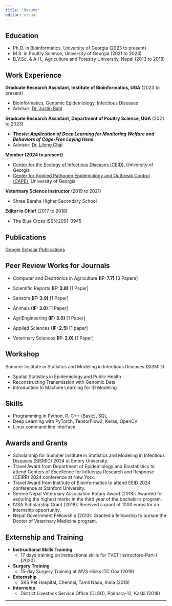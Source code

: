 ```yaml
---
title: "Resume"
editor: visual
---
```


## Education

-   Ph.D. in Bioinformatics, University of Georgia (2023 to present)
-   M.S. in Poultry Science, University of Georgia (2021 to 2023)
-   B.V.Sc. & A.H., Agriculture and Forestry University, Nepal (2013 to 2018)

## Work Experience

**Graduate Research Assistant, Institute of Bioinformatics, UGA** (2023 to present)

-   Bioinformatics, Genomic Epidemiology, Infectious Diseases
-   Advisor: [Dr. Justin Bahl](https://vet.uga.edu/person/justin-bahl/)

**Graduate Research Assistant, Department of Poultry Science, UGA** (2021 to 2023)

-   ***Thesis: Application of Deep Learning for Monitoring Welfare and Behaviors of Cage-Free Laying Hens.***
-   Advisor: [Dr. Lilong Chai](https://poultry.caes.uga.edu/content/caes-subsite/poultry/people/faculty/lilong-chai.html)

**Member (2024 to present)**

-   [Center for the Ecology of Infectious Diseases (CEID)](https://www.ceid.uga.edu/), University of Georgia
-   [Center for Applied Pathogen Epidemiology and Outbreak Control (CAPE)](https://www.pgcoe-cape.org/), University of Georgia

**Veterinary Science Instructor** (2019 to 2021)

-   Shree Baraha Higher Secondary School

**Editor in Chief** (2017 to 2018)

-   The Blue Cross ISSN:2091-0945

## Publications

[Google Scholar Publications](https://scholar.google.com/citations?user=IoPTSnQAAAAJ&hl=en)

## Peer Review Works for Journals

-   Computer and Electronics in Agriculture **(IF: 7.7)** \[3 Papers\]

-   Scientific Reports **(IF: 3.8)** \[1 Paper\]

-   Sensors **(IF: 3.9)** \[1 Paper\]

-   Animals **(IF: 3.0)** \[1 Paper\]

-   AgriEngineering **(IF: 3.0)** \[1 Paper\]

-   Applied Sciences **(IF: 2.5)** \[1 paper\]

-   Veterinary Sciences **(IF: 2.0)** \[1 Paper\]

## Workshop

Summer Institute in Statistics and Modeling in Infectious Diseases (SISMID)

-   Spatial Statistics in Epidemiology and Public Health
-   Reconstructing Transmission with Genomic Data
-   Introduction to Machine Learning for ID Modeling

## Skills

-   Programming in Python, R, C++ (Basic), SQL
-   Deep Learning with PyTorch, TensorFlow2, Keras, OpenCV
-   Linux command line interface

## Awards and Grants

-   Scholarship for Summer Institute in Statistics and Modeling in Infectious Diseases (SISMID) 2024 at Emory University.
-   Travel Award from Department of Epidemiology and Biostatistics to attend Centers of Excellence for Influenza Research and Response (CEIRR) 2024 conference at New York.
-   Travel Award from Institute of Bioinformatics to attend EEID 2024 conference at Stanford University.
-   Serene Nepal Veterinary Association Rotary Award (2018): Awarded for securing the highest marks in the third year of the bachelor's program.
-   IVSA Scholarship Grant (2018): Received a grant of 1000 euros for an internship opportunity.
-   Nepal Government Fellowship (2013): Granted a fellowship to pursue the Doctor of Veterinary Medicine program.

## Externship and Training

-   **Instructional Skills Training**
    -   17 days training on Instructional skills for TVET Instructors-Part-I (2020)
-   **Surgery Training**
    -   15-day Surgery Training at WVS Hicks ITC Goa (2019)
-   **Externship**
    -   SKS Pet Hospital, Chennai, Tamil Nadu, India (2018)
-   **Internship**
    -   District Livestock Service Office (DLSO), Pokhara-12, Kaski (2018)

------------------------------------------------------------------------
